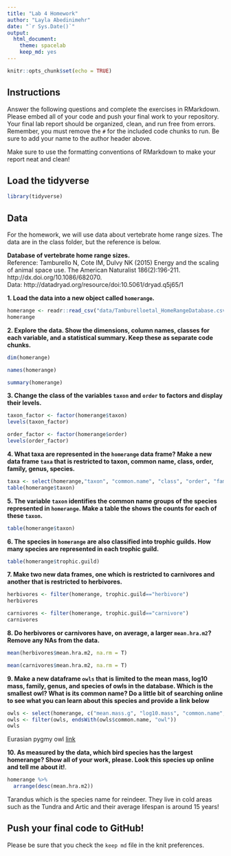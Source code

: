 ```yaml
---
title: "Lab 4 Homework"
author: "Layla Abedinimehr"
date: "`r Sys.Date()`"
output:
  html_document: 
    theme: spacelab
    keep_md: yes
---
```


```r
knitr::opts_chunk$set(echo = TRUE)
```

## Instructions
Answer the following questions and complete the exercises in RMarkdown. Please embed all of your code and push your final work to your repository. Your final lab report should be organized, clean, and run free from errors. Remember, you must remove the `#` for the included code chunks to run. Be sure to add your name to the author header above.  

Make sure to use the formatting conventions of RMarkdown to make your report neat and clean!  

## Load the tidyverse
```r
library(tidyverse)
```

## Data
For the homework, we will use data about vertebrate home range sizes. The data are in the class folder, but the reference is below.  

**Database of vertebrate home range sizes.**  
Reference: Tamburello N, Cote IM, Dulvy NK (2015) Energy and the scaling of animal space use. The American Naturalist 186(2):196-211. http://dx.doi.org/10.1086/682070.  
Data: http://datadryad.org/resource/doi:10.5061/dryad.q5j65/1  

**1. Load the data into a new object called `homerange`.**
```r
homerange <- readr::read_csv("data/Tamburelloetal_HomeRangeDatabase.csv")
homerange
```

**2. Explore the data. Show the dimensions, column names, classes for each variable, and a statistical summary. Keep these as separate code chunks.**  
```r
dim(homerange)
```
```r
names(homerange)
```
```r
summary(homerange)
```

**3. Change the class of the variables `taxon` and `order` to factors and display their levels.**  
```r
taxon_factor <- factor(homerange$taxon)
levels(taxon_factor)
```
```r
order_factor <- factor(homerange$order)
levels(order_factor)
```

**4. What taxa are represented in the `homerange` data frame? Make a new data frame `taxa` that is restricted to taxon, common name, class, order, family, genus, species.**  
```r
taxa <- select(homerange,"taxon", "common.name", "class", "order", "family", "genus", "species")
table(homerange$taxon)
```

**5. The variable `taxon` identifies the common name groups of the species represented in `homerange`. Make a table the shows the counts for each of these `taxon`.**  
```r
table(homerange$taxon)
```

**6. The species in `homerange` are also classified into trophic guilds. How many species are represented in each trophic guild.**  
```r
table(homerange$trophic.guild)
```


**7. Make two new data frames, one which is restricted to carnivores and another that is restricted to herbivores.**  
```r
herbivores <- filter(homerange, trophic.guild=="herbivore")
herbivores
```

```r
carnivores <- filter(homerange, trophic.guild=="carnivore")
carnivores
```


**8. Do herbivores or carnivores have, on average, a larger `mean.hra.m2`? Remove any NAs from the data.**  

```r
mean(herbivores$mean.hra.m2, na.rm = T)
```

```r
mean(carnivores$mean.hra.m2, na.rm = T)
```

**9. Make a new dataframe `owls` that is limited to the mean mass, log10 mass, family, genus, and species of owls in the database. Which is the smallest owl? What is its common name? Do a little bit of searching online to see what you can learn about this species and provide a link below** 
```r
owls <- select(homerange, c("mean.mass.g", "log10.mass", "common.name", "family", "genus", "species")) 
owls <- filter(owls, endsWith(owls$common.name, "owl"))
owls
```
Eurasian pygmy owl [link](https://ebird.org/species/eupowl1)

**10. As measured by the data, which bird species has the largest homerange? Show all of your work, please. Look this species up online and tell me about it!**.  
```r
homerange %>% 
  arrange(desc(mean.hra.m2))
```
Tarandus which is the species name for reindeer. They live in cold areas such as the Tundra and Artic and their average lifespan is around 15 years!

## Push your final code to GitHub!
Please be sure that you check the `keep md` file in the knit preferences.   